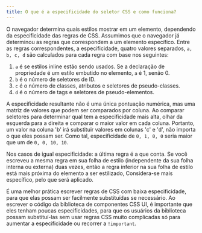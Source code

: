 ```yaml
---
title: O que é a especificidade do seletor CSS e como funciona?
---
```


O navegador determina quais estilos mostrar em um elemento, dependendo da especificidade das regras de CSS. Assumimos que o navegador já determinou as regras que correspondem a um elemento específico. Entre as regras correspondentes, a especificidade, quatro valores separados, `a, b, c, d` são calculados para cada regra com base nos seguintes:

1.  `a` é se estilos inline estão sendo usados. Se a declaração de propriedade é um estilo embutido no elemento, `a` é 1, senão 0.
2.  `b` é o número de seletores de ID.
3.  `c` é o número de classes, atributos e seletores de pseudo-classes.
4.  `d` é o número de tags e seletores de pseudo-elementos.

A especificidade resultante não é uma única pontuação numérica, mas uma matriz de valores que podem ser comparados por coluna. Ao comparar seletores para determinar qual tem a especificidade mais alta, olhar da esquerda para a direita e comparar o maior valor em cada coluna. Portanto, um valor na coluna 'b' irá substituir valores em colunas 'c' e 'd', não importa o que eles possam ser. Como tal, especificidade de `0, 1, 0, 0` seria maior que um de `0, 0, 10, 10`.

Nos casos de igual especificidade: a última regra é a que conta. Se você escreveu a mesma regra em sua folha de estilo (independente da sua folha interna ou externa) duas vezes, então a regra inferior na sua folha de estilo está mais próxima do elemento a ser estilizado, Considera-se mais específico, pelo que será aplicado.

É uma melhor prática escrever regras de CSS com baixa especificidade, para que elas possam ser facilmente substituídas se necessário. Ao escrever o código da biblioteca de componentes CSS UI, é importante que eles tenham poucas especificidades, para que os usuários da biblioteca possam substituí-las sem usar regras CSS muito complicadas só para aumentar a especificidade ou recorrer a `!important`.
